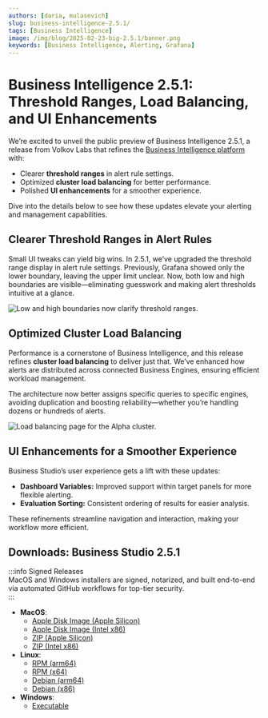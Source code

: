 ```yaml
---
authors: [daria, mulasevich]
slug: business-intelligence-2.5.1/
tags: [Business Intelligence]
image: /img/blog/2025-02-23-big-2.5.1/banner.png
keywords: [Business Intelligence, Alerting, Grafana]
---
```



# Business Intelligence 2.5.1: Threshold Ranges, Load Balancing, and UI Enhancements

We’re excited to unveil the public preview of Business Intelligence 2.5.1, a release from Volkov Labs that refines the [Business Intelligence platform](/big/) with:

- Clearer **threshold ranges** in alert rule settings.
- Optimized **cluster load balancing** for better performance.
- Polished **UI enhancements** for a smoother experience.

Dive into the details below to see how these updates elevate your alerting and management capabilities.

## Clearer Threshold Ranges in Alert Rules

Small UI tweaks can yield big wins. In 2.5.1, we’ve upgraded the threshold range display in alert rule settings. Previously, Grafana showed only the lower boundary, leaving the upper limit unclear. Now, both low and high boundaries are visible—eliminating guesswork and making alert thresholds intuitive at a glance.

<Image
  title="Low and high boundaries now clarify threshold ranges."
  src="/img/blog/2025-02-23-big-2.5.1/range.png"
/>

## Optimized Cluster Load Balancing

Performance is a cornerstone of Business Intelligence, and this release refines **cluster load balancing** to deliver just that. We’ve enhanced how alerts are distributed across connected Business Engines, ensuring efficient workload management.

The architecture now better assigns specific queries to specific engines, avoiding duplication and boosting reliability—whether you’re handling dozens or hundreds of alerts.

<Image
  title="Load balancing page for the Alpha cluster."
  src="/img/blog/2025-02-14-big-2.5.0/cluster-lb.png"
/>

## UI Enhancements for a Smoother Experience

Business Studio’s user experience gets a lift with these updates:

- **Dashboard Variables:** Improved support within target panels for more flexible alerting.
- **Evaluation Sorting:** Consistent ordering of results for easier analysis.

These refinements streamline navigation and interaction, making your workflow more efficient.

## Downloads: Business Studio 2.5.1

:::info Signed Releases  
MacOS and Windows installers are signed, notarized, and built end-to-end via automated GitHub workflows for top-tier security.  
:::

- **MacOS**:
  - [Apple Disk Image (Apple Silicon)](https://github.com/VolkovLabs/business-intelligence/releases/download/v2.5.1/Business.Studio-2.5.1-arm64.dmg)
  - [Apple Disk Image (Intel x86)](https://github.com/VolkovLabs/business-intelligence/releases/download/v2.5.1/Business.Studio-2.5.1-x64.dmg)
  - [ZIP (Apple Silicon)](https://github.com/VolkovLabs/business-intelligence/releases/download/v2.5.1/Business.Studio-darwin-arm64-2.5.1.zip)
  - [ZIP (Intel x86)](https://github.com/VolkovLabs/business-intelligence/releases/download/v2.5.1/Business.Studio-darwin-x64-2.5.1.zip)
- **Linux**:
  - [RPM (arm64)](https://github.com/VolkovLabs/business-intelligence/releases/download/v2.5.1/business-studio-2.5.1-1.arm64.rpm)
  - [RPM (x64)](https://github.com/VolkovLabs/business-intelligence/releases/download/v2.5.1/business-studio-2.5.1-1.x86_64.rpm)
  - [Debian (arm64)](https://github.com/VolkovLabs/business-intelligence/releases/download/v2.5.1/business-studio_2.5.1_arm64.deb)
  - [Debian (x86)](https://github.com/VolkovLabs/business-intelligence/releases/download/v2.5.1/business-studio_2.5.1_amd64.deb)
- **Windows**:
  - [Executable](https://github.com/VolkovLabs/business-intelligence/releases/download/v2.5.1/Business.Studio-2.5.1.Setup.exe)

<GettingStarted />

<Feedback />
